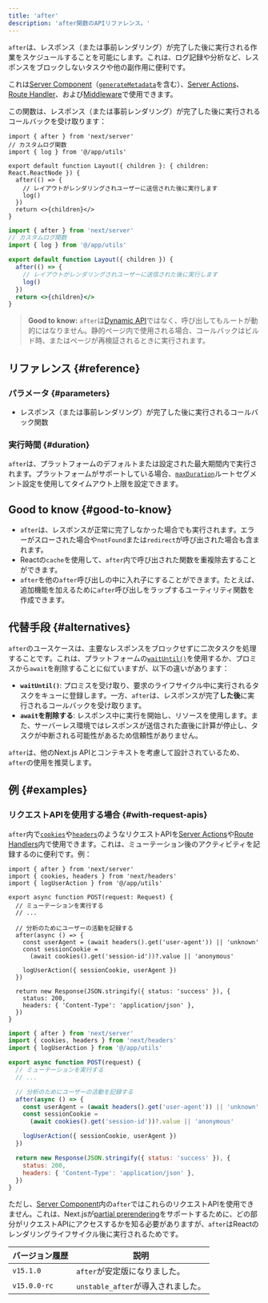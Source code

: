 ```yaml
---
title: 'after'
description: 'after関数のAPIリファレンス。'
---
```


`after`は、レスポンス（または事前レンダリング）が完了した後に実行される作業をスケジュールすることを可能にします。これは、ログ記録や分析など、レスポンスをブロックしないタスクや他の副作用に便利です。

これは[Server Component](/docs/app/building-your-application/rendering/server-components)（[`generateMetadata`](https://nextjs.org/docs/app/api-reference/functions/generate-metadata)を含む）、[Server Actions](/docs/app/building-your-application/data-fetching/server-actions-and-mutations)、[Route Handler](/docs/app/building-your-application/routing/route-handlers)、および[Middleware](/docs/app/building-your-application/routing/middleware)で使用できます。

この関数は、レスポンス（または事前レンダリング）が完了した後に実行されるコールバックを受け取ります：

```tsx title="app/layout.tsx switcher
import { after } from 'next/server'
// カスタムログ関数
import { log } from '@/app/utils'

export default function Layout({ children }: { children: React.ReactNode }) {
  after(() => {
    // レイアウトがレンダリングされユーザーに送信された後に実行します
    log()
  })
  return <>{children}</>
}
```

```jsx filename="app/layout.js switcher
import { after } from 'next/server'
// カスタムログ関数
import { log } from '@/app/utils'

export default function Layout({ children }) {
  after(() => {
    // レイアウトがレンダリングされユーザーに送信された後に実行します
    log()
  })
  return <>{children}</>
}
```

> **Good to know:** `after`は[Dynamic API](/docs/app/building-your-application/rendering/server-components#dynamic-apis)ではなく、呼び出してもルートが動的にはなりません。静的ページ内で使用される場合、コールバックはビルド時、またはページが再検証されるときに実行されます。

## リファレンス {#reference}

### パラメータ {#parameters}

- レスポンス（または事前レンダリング）が完了した後に実行されるコールバック関数

### 実行時間 {#duration}

`after`は、プラットフォームのデフォルトまたは設定された最大期間内で実行されます。プラットフォームがサポートしている場合、[`maxDuration`](/docs/app/api-reference/file-conventions/route-segment-config#maxduration)ルートセグメント設定を使用してタイムアウト上限を設定できます。

## Good to know {#good-to-know}

- `after`は、レスポンスが正常に完了しなかった場合でも実行されます。エラーがスローされた場合や`notFound`または`redirect`が呼び出された場合も含まれます。
- Reactの`cache`を使用して、`after`内で呼び出された関数を重複除去することができます。
- `after`を他の`after`呼び出しの中に入れ子にすることができます。たとえば、追加機能を加えるために`after`呼び出しをラップするユーティリティ関数を作成できます。

## 代替手段 {#alternatives}

`after`のユースケースは、主要なレスポンスをブロックせずに二次タスクを処理することです。これは、プラットフォームの[`waitUntil()`](https://vercel.com/docs/functions/functions-api-reference)を使用するか、プロミスから`await`を削除することに似ていますが、以下の違いがあります：

- **`waitUntil()`**: プロミスを受け取り、要求のライフサイクル中に実行されるタスクをキューに登録します。一方、`after`は、レスポンスが完了**した後**に実行されるコールバックを受け取ります。
- **`await`を削除する**: レスポンス中に実行を開始し、リソースを使用します。また、サーバーレス環境ではレスポンスが送信された直後に計算が停止し、タスクが中断される可能性があるため信頼性がありません。

`after`は、他のNext.js APIとコンテキストを考慮して設計されているため、`after`の使用を推奨します。

## 例 {#examples}

### リクエストAPIを使用する場合 {#with-request-apis}

`after`内で[`cookies`](/docs/app/api-reference/functions/cookies)や[`headers`](/docs/app/api-reference/functions/headers)のようなリクエストAPIを[Server Actions](/docs/app/building-your-application/data-fetching/server-actions-and-mutations)や[Route Handlers](/docs/app/api-reference/file-conventions/route)内で使用できます。これは、ミューテーション後のアクティビティを記録するのに便利です。例：

<Tabs>
<TabItem value="tsx" label="TypeScript">

```tsx title="app/api/route.ts" highlight={2,7-9} switcher
import { after } from 'next/server'
import { cookies, headers } from 'next/headers'
import { logUserAction } from '@/app/utils'

export async function POST(request: Request) {
  // ミューテーションを実行する
  // ...

  // 分析のためにユーザーの活動を記録する
  after(async () => {
    const userAgent = (await headers().get('user-agent')) || 'unknown'
    const sessionCookie =
      (await cookies().get('session-id'))?.value || 'anonymous'

    logUserAction({ sessionCookie, userAgent })
  })

  return new Response(JSON.stringify({ status: 'success' }), {
    status: 200,
    headers: { 'Content-Type': 'application/json' },
  })
}
```

</TabItem>
<TabItem value="jsx" label="JavaScript">

```jsx title="app/api/route.js" highlight={2,7-9} switcher
import { after } from 'next/server'
import { cookies, headers } from 'next/headers'
import { logUserAction } from '@/app/utils'

export async function POST(request) {
  // ミューテーションを実行する
  // ...

  // 分析のためにユーザーの活動を記録する
  after(async () => {
    const userAgent = (await headers().get('user-agent')) || 'unknown'
    const sessionCookie =
      (await cookies().get('session-id'))?.value || 'anonymous'

    logUserAction({ sessionCookie, userAgent })
  })

  return new Response(JSON.stringify({ status: 'success' }), {
    status: 200,
    headers: { 'Content-Type': 'application/json' },
  })
}
```

</TabItem>
</Tabs>

ただし、[Server Component](/docs/app/building-your-application/rendering/server-components)内の`after`ではこれらのリクエストAPIを使用できません。これは、Next.jsが[partial prerendering](/docs/app/building-your-application/rendering/partial-prerendering)をサポートするために、どの部分がリクエストAPIにアクセスするかを知る必要がありますが、`after`はReactのレンダリングライフサイクル後に実行されるためです。

| バージョン履歴 | 説明                               |
| -------------- | ---------------------------------- |
| `v15.1.0`      | `after`が安定版になりました。      |
| `v15.0.0-rc`   | `unstable_after`が導入されました。 |
